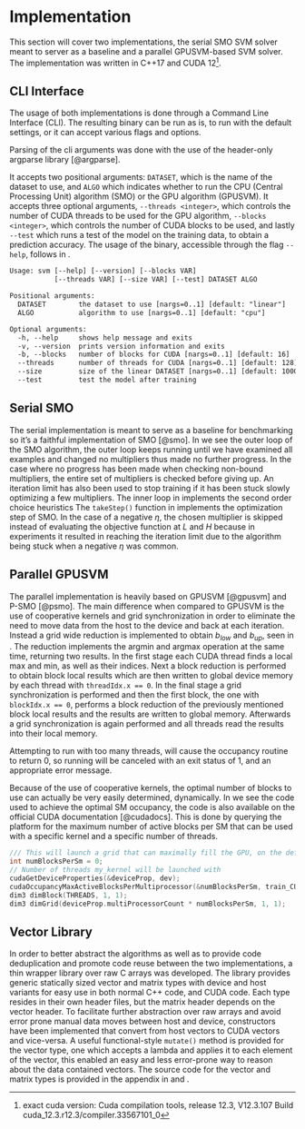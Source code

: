 # Implementation

This section will cover two implementations, the serial SMO SVM solver meant to server as a baseline and a parallel GPUSVM-based SVM solver. The implementation was written in C++17 and CUDA 12^[exact cuda version: Cuda compilation tools, release 12.3, V12.3.107 Build cuda_12.3.r12.3/compiler.33567101_0].

## CLI Interface

The usage of both implementations is done through a Command Line Interface (CLI). The resulting binary can be run as is, to run with the default settings, or it can accept various flags and options.

::: {.callout-note}
Parsing of the cli arguments was done with the use of the header-only argparse library [@argparse].
:::

It accepts two positional arguments: `DATASET`, which is the name of the dataset to use, and `ALGO` which indicates whether to run the CPU (Central Processing Unit) algorithm (SMO) or the GPU algorithm (GPUSVM). It accepts three optional arguments, `--threads <integer>`, which controls the number of CUDA threads to be used for the GPU algorithm, `--blocks <integer>`, which controls the number of CUDA blocks to be used, and lastly `--test` which runs a test of the model on the training data, to obtain a prediction accuracy. The usage of the binary, accessible through the flag `--help`, follows in \autoref{lst-help}.

\AddToHookNext{env/verbatim/begin}{\small}
```{#lst-help .txt lst-cap="Usage of the cli interface"}
Usage: svm [--help] [--version] [--blocks VAR]
           [--threads VAR] [--size VAR] [--test] DATASET ALGO

Positional arguments:
  DATASET        the dataset to use [nargs=0..1] [default: "linear"]
  ALGO           algorithm to use [nargs=0..1] [default: "cpu"]

Optional arguments:
  -h, --help     shows help message and exits
  -v, --version  prints version information and exits
  -b, --blocks   number of blocks for CUDA [nargs=0..1] [default: 16]
  --threads      number of threads for CUDA [nargs=0..1] [default: 128]
  --size         size of the linear DATASET [nargs=0..1] [default: 1000]
  --test         test the model after training
```

\newpage

## Serial SMO

The serial implementation is meant to serve as a baseline for benchmarking so it's a faithful implementation of SMO [@smo]. In \autoref{lst-smo-outer} we see the outer loop of the SMO algorithm, the outer loop keeps running until we have examined all examples and changed no multipliers thus made no further progress. In the case where no progress has been made when checking non-bound multipliers, the entire set of multipliers is checked before giving up.
An iteration limit has also been used to stop training if it has been stuck slowly optimizing a few multipliers. The inner loop in \autoref{lst-smo-inner} implements the second order choice heuristics The `takeStep()` function in \autoref{lst-smo-step} implements the optimization step of SMO. In the case of a negative $\eta$, the chosen multiplier is skipped instead of evaluating the objective function at $L$ and $H$ because in experiments it resulted in reaching the iteration limit due to the algorithm being stuck when a negative $\eta$ was common.

## Parallel GPUSVM

The parallel implementation is heavily based on GPUSVM [@gpusvm] and P-SMO [@psmo]. The main difference when compared to GPUSVM is the use of cooperative kernels and grid synchronization in order to eliminate the need to move data from the host to the device and back at each iteration. Instead a grid wide reduction is implemented to obtain $b_{low}$ and $b_{up}$, seen in \autoref{lst-my-reduce}. The reduction implements the argmin and argmax operation at the same time, returning two results. In the first stage each CUDA thread finds a local max and min, as well as their indices. Next a block reduction is performed to obtain block local results which are then written to global device memory by each thread with `threadIdx.x == 0`. In the final stage a grid synchronization is performed and then the first block, the one with `blockIdx.x == 0`, performs a block reduction of the previously mentioned block local results and the results are written to global memory. Afterwards a grid synchronization is again performed and all threads read the results into their local memory.

::: {.callout-warning}
Attempting to run with too many threads, will cause the occupancy routine to return 0, so running will be canceled with an exit status of 1, and an appropriate error message.
:::

Because of the use of cooperative kernels, the optimal number of blocks to use can actually be very easily determined, dynamically. In \autoref{lst-blocks} we see the code used to achieve the optimal SM occupancy, the code is also available on the official CUDA documentation [@cudadocs]. This is done by querying the platform for the maximum number of active blocks per SM that can be used with a specific kernel and a specific number of threads.

\AddToHookNext{env/verbatim/begin}{\tiny}
```{#lst-blocks .cpp lst-cap="Calculation of optimal number of blocks"}
/// This will launch a grid that can maximally fill the GPU, on the default stream with kernel arguments
int numBlocksPerSm = 0;
// Number of threads my_kernel will be launched with
cudaGetDeviceProperties(&deviceProp, dev);
cudaOccupancyMaxActiveBlocksPerMultiprocessor(&numBlocksPerSm, train_CUDA_model, THREADS, 0);
dim3 dimBlock(THREADS, 1, 1);
dim3 dimGrid(deviceProp.multiProcessorCount * numBlocksPerSm, 1, 1);
```

## Vector Library

In order to better abstract the algorithms as well as to provide code deduplication and promote code reuse between the two implementations, a thin wrapper library over raw C arrays was developed. The library provides generic statically sized vector and matrix types with device and host variants for easy use in both normal C++ code, and CUDA code. Each type resides in their own header files, but the matrix header depends on the vector header. To facilitate further abstraction over raw arrays and avoid error prone manual data moves between host and device, constructors have been implemented that convert from host vectors to CUDA vectors and vice-versa. A useful functional-style `mutate()` method is provided for the vector type, one which accepts a lambda and applies it to each element of the vector, this enabled an easy and less error-prone way to reason about the data contained vectors. The source code for the vector and matrix types is provided in the appendix in \autoref{lst-vector} and \autoref{lst-matrix}.

